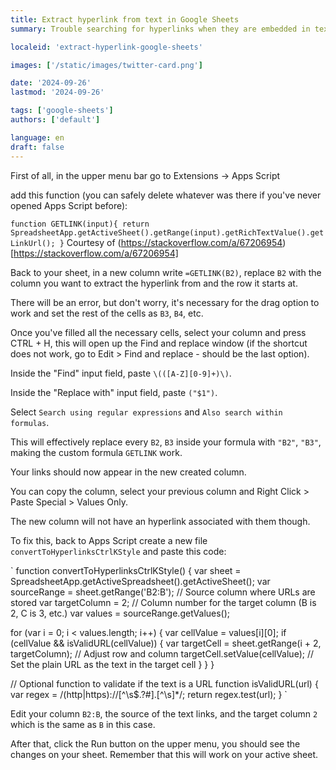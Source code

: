 ```yaml
---
title: Extract hyperlink from text in Google Sheets
summary: Trouble searching for hyperlinks when they are embedded in text? Me too.

localeid: 'extract-hyperlink-google-sheets'

images: ['/static/images/twitter-card.png']

date: '2024-09-26'
lastmod: '2024-09-26'

tags: ['google-sheets']
authors: ['default']

language: en
draft: false
---
```


First of all, in the upper menu bar go to Extensions -> Apps Script

add this function (you can safely delete whatever was there if you've never opened Apps Script before):

`function GETLINK(input){
	return SpreadsheetApp.getActiveSheet().getRange(input).getRichTextValue().getLinkUrl();
}`
Courtesy of (https://stackoverflow.com/a/67206954)[https://stackoverflow.com/a/67206954]

Back to your sheet, in a new column write `=GETLINK(B2)`, replace `B2` with the column you want to extract the hyperlink from and the row it starts at.

There will be an error, but don't worry, it's necessary for the drag option to work and set the rest of the cells as `B3`, `B4`, etc.

Once you've filled all the necessary cells, select your column and press CTRL + H, this will open up the Find and replace window (if the shortcut does not work, go to Edit > Find and replace - should be the last option).

Inside the "Find" input field, paste `\(([A-Z][0-9]+)\)`.

Inside the "Replace with" input field, paste `("$1")`.

Select `Search using regular expressions` and `Also search within formulas`.

This will effectively replace every `B2`, `B3` inside your formula with `"B2"`, `"B3"`, making the custom formula `GETLINK` work.

Your links should now appear in the new created column.

You can copy the column, select your previous column and Right Click > Paste Special > Values Only.

The new column will not have an hyperlink associated with them though.

To fix this, back to Apps Script create a new file `convertToHyperlinksCtrlKStyle` and paste this code:

`
function convertToHyperlinksCtrlKStyle() {
var sheet = SpreadsheetApp.getActiveSpreadsheet().getActiveSheet();
var sourceRange = sheet.getRange('B2:B'); // Source column where URLs are stored
var targetColumn = 2; // Column number for the target column (B is 2, C is 3, etc.)
var values = sourceRange.getValues();

for (var i = 0; i < values.length; i++) {
var cellValue = values[i][0];
if (cellValue && isValidURL(cellValue)) {
var targetCell = sheet.getRange(i + 2, targetColumn); // Adjust row and column
targetCell.setValue(cellValue); // Set the plain URL as the text in the target cell
}
}
}

// Optional function to validate if the text is a URL
function isValidURL(url) {
var regex = /(http|https):\/\/[^\s$.?#].[^\s]\*/;
return regex.test(url);
}
`

Edit your column `B2:B`, the source of the text links, and the target column `2` which is the same as `B` in this case.

After that, click the Run button on the upper menu, you should see the changes on your sheet. Remember that this will work on your active sheet.
